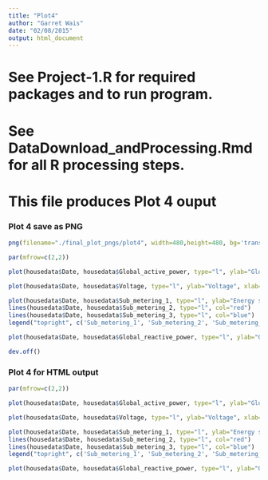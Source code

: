 ```yaml
---
title: "Plot4"
author: "Garret Wais"
date: "02/08/2015"
output: html_document
---
```


# See Project-1.R for required packages and to run program.
# See DataDownload_andProcessing.Rmd for all R processing steps.

# This file produces Plot 4 ouput

### Plot 4 save as PNG

```r
png(filename="./final_plot_pngs/plot4", width=480,height=480, bg='transparent')

par(mfrow=c(2,2))

plot(housedata$Date, housedata$Global_active_power, type="l", ylab="Global Active Power", xlab='')

plot(housedata$Date, housedata$Voltage, type="l", ylab="Voltage", xlab='datetime')

plot(housedata$Date, housedata$Sub_metering_1, type="l", ylab="Energy sub metering", xlab='')
lines(housedata$Date, housedata$Sub_metering_2, type="l", col="red")
lines(housedata$Date, housedata$Sub_metering_3, type="l", col="blue")
legend("topright", c('Sub_metering_1', 'Sub_metering_2', 'Sub_metering_3'), lty=c(1,1,1), col=c('black', 'red', 'blue'), bty="n")

plot(housedata$Date, housedata$Global_reactive_power, type="l", ylab="Global_reactive_power", xlab='datetime')

dev.off()
```

### Plot 4 for HTML output
```r
par(mfrow=c(2,2))

plot(housedata$Date, housedata$Global_active_power, type="l", ylab="Global Active Power", xlab='')

plot(housedata$Date, housedata$Voltage, type="l", ylab="Voltage", xlab='datetime')

plot(housedata$Date, housedata$Sub_metering_1, type="l", ylab="Energy sub metering", xlab='')
lines(housedata$Date, housedata$Sub_metering_2, type="l", col="red")
lines(housedata$Date, housedata$Sub_metering_3, type="l", col="blue")
legend("topright", c('Sub_metering_1', 'Sub_metering_2', 'Sub_metering_3'), lty=c(1,1,1), col=c('black', 'red', 'blue'), bty="n")

plot(housedata$Date, housedata$Global_reactive_power, type="l", ylab="Global_reactive_power", xlab='datetime')
```